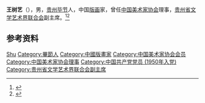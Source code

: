 '''王树艺'''（{{bd|1916年或1917年||1999年}}），男，[[贵州|贵州]][[毕节|毕节]]人，中国[[版画|版画]]家，曾任[[中国美术家协会|中国美术家协会]]理事，[[贵州省文学艺术界联合会|贵州省文学艺术界联合会]]副主席。<ref>{{Cite book|title=贵州百科全书|author=孙淦, 庹文升, 何仁仲主编|publisher=中国大百科全书出版社|year=2005|isbn=9787500074069|location=贵阳|pages=}}</ref><ref>{{Cite book|title=中国当代艺术界名人录|author=中国名人研究院编; 异天, 戈德主编|publisher=社会科学文献出版社|year=1993|isbn=|location=北京|pages=}}</ref>

== 参考资料 ==
{{reflist}}

{{中国人物小作品}}
{{Navboxes 
| title  = 王树艺在[[中国美术家协会|中国美术家协会]]的职务
| list1  =
{{中国美术家协会第二届理事会}}
{{中国美术家协会第三届理事会}}
}}

{{Authority control}}
{{DEFAULTSORT:Wang王}}
[[Category:王姓|Shu]]
[[Category:畢節人|Category:畢節人]]
[[Category:中國版畫家|Category:中國版畫家]]
[[Category:中国美术家协会会员|Category:中国美术家协会会员]]
[[Category:中国美术家协会理事|Category:中国美术家协会理事]]
[[Category:中国共产党党员_(1950年入党)|Category:中国共产党党员 (1950年入党)]]
[[Category:贵州省文学艺术界联合会副主席|Category:贵州省文学艺术界联合会副主席]]